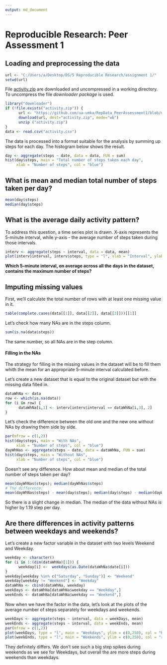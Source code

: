---
output: md_document
---
# Reproducible Research: Peer Assessment 1

## Loading and preprocessing the data
```{r, echo=FALSE}
url <- "C:/Users/a/Desktop/DS/5 Reproducible Research/assignment 1/"
setwd(url)
```

File [activity.zip](https://github.com/ua-umka/RepData_PeerAssessment1/blob/master/activity.zip?raw=true) are downloaded and uncompressed in a working directory. To uncompress the file *downloader package* is used.
```{r}
library("downloader")
if (!file.exists("activity.zip")) {
      url <- "https://github.com/ua-umka/RepData_PeerAssessment1/blob/master/activity.zip?raw=true"
      download(url, dest="activity.zip", mode="wb")
      unzip ("activity.zip")
}
data <- read.csv("activity.csv")
```

The data is processed into a format suitable for the analysis by summing up steps for each day. The histogram below shows the result.
```{r, fig.height=4, fig.width=4}
day <- aggregate(steps ~ date, data = data, FUN = sum)
hist(day$steps, main = "Total number of steps taken each day",
     xlab = "Number of steps", col = "blue")
```


## What is mean and median total number of steps taken per day?
```{r}
mean(day$steps)
median(day$steps)
```


## What is the average daily activity pattern?
To address this question, a time series plot is drawn. X-axis represents the 5-minute interval, while y-axis - the average number of steps taken during those intervals.
```{r}
interv <- aggregate(steps ~ interval, data = data, mean)
plot(interv$interval, interv$steps, type = "l", xlab = "Interval", ylab = "Steps", main = "Average number of steps by intervals")
```

**Which 5-minute interval, on average across all the days in the dataset, contains the maximum number of steps?**


## Imputing missing values
First, we'll calculate the total number of rows with at least one missing value in it.
```{r}
table(complete.cases(data[[1]], data[[2]], data[[3]]))[[1]]
```
Let's check how many NAs are in the steps column.
```{r}
sum(is.na(data$steps))
```
The same number, so all NAs are in the step column.

#### Filling in the NAs
The strategy for filling in the missing values in the dataset will be to fill them whith the mean for an appropriate 5-minute interval calculated before.

Let's create a new dataset that is equal to the original dataset but with the missing data filled in.
```{r}
dataWhNa <- data
row <- which(is.na(data))
for (i in row) {
      dataWhNa[i,1] <- interv[interv$interval == dataWhNa[i,3], 2]
}
```
Let's check the difference between the old one and the new one without NAs by drawing them side by side.
```{r}
par(mfrow = c(1,2))
hist(day$steps, main = "With NAs",
     xlab = "Number of steps", col = "blue")
dayWhNas <- aggregate(steps ~ date, data = dataWhNa, FUN = sum)
hist(day$steps, main = "Without NAs",
     xlab = "Number of steps", col = "blue")
```

Doesn't see any difference. How about mean and median of the total number of steps taken per day?

```{r}
mean(dayWhNas$steps); median(dayWhNas$steps)
# The difference:
mean(dayWhNas$steps) - mean(day$steps); median(day$steps) - median(dayWhNas$steps)
```

So there is a slight change in median. The median of the data without NAs is higher by 1.19 step per day.

## Are there differences in activity patterns between weekdays and weekends?
Let's create a new factor variable in the dataset with two levels Weekend and Weekday.
```{r}
weekday <- character()
for (i in 1:(dim(dataWhNa)[1])) {
      weekday[i] <-  weekdays(as.Date(dataWhNa$date[i]))
}
weekday[weekday %in% c("Saturday", "Sunday")] <- "Weekend"
weekday[weekday != "Weekend"] <- "Weekday"
dataWhNa <- cbind(dataWhNa, weekday)
weekDays <- dataWhNa[dataWhNa$weekday == "Weekday",]
weekEnds <- dataWhNa[dataWhNa$weekday == "Weekend",]
```

Now when we have the factor in the data, let's look at the plots of the average number of steps separately for weekdays and weekends. 
```{r}
weekDays <- aggregate(steps ~ interval, data = weekDays, mean)
weekEnds <- aggregate(steps ~ interval, data = weekEnds, mean)
par(mfrow = c(1,2))
plot(weekDays, type = "l", main = "Weekdays", ylim = c(0,250), col = "blue")
plot(weekEnds, type = "l", main = "Weekends", ylim = c(0,250), col = "red")

```

They definitely differs. We don't see such a big step spikes during weekends as we see for Weekdays, but overall the are more steps during weekends than weekdays.